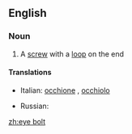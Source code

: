 ==English==

===Noun===
{{wikipedia}}
{{en-noun|sg=[[eye]] [[bolt]]}}

# A [[screw]] with a [[loop]] on the end

====Translations====
{{trans-top|screw}}
* Italian: [[occhione]] {{m}}, [[occhiolo]] {{m}}
{{trans-mid}}
* Russian: {{t-|ru|болт с проушиной|m|sc=Cyrl|tr=bolt s proúšinoj}}
{{trans-bottom}}

[[zh:eye bolt]]
